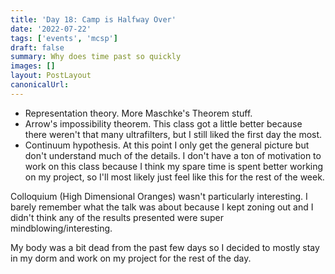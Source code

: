 ```yaml
---
title: 'Day 18: Camp is Halfway Over'
date: '2022-07-22'
tags: ['events', 'mcsp']
draft: false
summary: Why does time past so quickly
images: []
layout: PostLayout
canonicalUrl:
---
```


- Representation theory. More Maschke's Theorem stuff.
- Arrow's impossibility theorem. This class got a little better because there weren't that many ultrafilters, but I still liked the first day the most.
- Continuum hypothesis. At this point I only get the general picture but don't understand much of the details. I don't have a ton of motivation to work on this class because I think my spare time is spent better working on my project, so I'll most likely just feel like this for the rest of the week.

Colloquium (High Dimensional Oranges) wasn't particularly interesting. I barely remember what the talk was about because I kept zoning out and I didn't think any of the results presented were super mindblowing/interesting.

My body was a bit dead from the past few days so I decided to mostly stay in my dorm and work on my project for the rest of the day.
